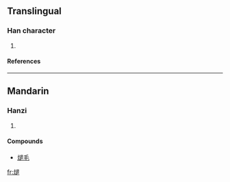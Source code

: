 ==Translingual==
===Han character===
{{Han char|rn=86|rad=火|as=09|sn=13|four=|canj=火卜日女 (FYAV)}}
# {{defn|Han|sort=火09}}
====References====
{{Han ref|kx=0678.190|dkj=19266|dj=1090.110|hdz=32225.100|uh=717A|ud=29050}}

----
==Mandarin==
===Hanzi===
{{cmn-hanzi|pin=[[tuì]] (tui4)|wg=t'ui<sup>4</sup>}}
# {{defn|Mandarin}}

====Compounds====
*[[煺毛]]

[[fr:煺]]